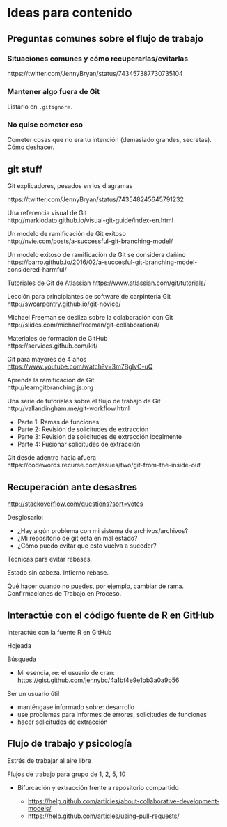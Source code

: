 # Ideas para contenido

## Preguntas comunes sobre el flujo de trabajo

### Situaciones comunes y cómo recuperarlas/evitarlas

https://twitter.com/JennyBryan/status/743457387730735104

### Mantener algo fuera de Git

Listarlo en `.gitignore.`

### No quise cometer eso

Cometer cosas que no era tu intención (demasiado grandes, secretas). Cómo deshacer.

## git stuff

Git explicadores, pesados en los diagramas

https://twitter.com/JennyBryan/status/743548245645791232

Una referencia visual de Git\
http://marklodato.github.io/visual-git-guide/index-en.html

Un modelo de ramificación de Git exitoso\
http://nvie.com/posts/a-successful-git-branching-model/

Un modelo exitoso de ramificación de Git se considera dañino\
https://barro.github.io/2016/02/a-succesful-git-branching-model-considered-harmful/

Tutoriales de Git de Atlassian https://www.atlassian.com/git/tutorials/

Lección para principiantes de software de carpintería Git\
http://swcarpentry.github.io/git-novice/

Michael Freeman se desliza sobre la colaboración con Git\
http://slides.com/michaelfreeman/git-collaboration#/

Materiales de formación de GitHub\
https://services.github.com/kit/

Git para mayores de 4 años\
<https://www.youtube.com/watch?v=3m7BgIvC-uQ>

Aprenda la ramificación de Git\
http://learngitbranching.js.org

Una serie de tutoriales sobre el flujo de trabajo de Git http://vallandingham.me/git-workflow.html

-   Parte 1: Ramas de funciones
-   Parte 2: Revisión de solicitudes de extracción
-   Parte 3: Revisión de solicitudes de extracción localmente
-   Parte 4: Fusionar solicitudes de extracción

Git desde adentro hacia afuera\
https://codewords.recurse.com/issues/two/git-from-the-inside-out

## Recuperación ante desastres

<http://stackoverflow.com/questions?sort=votes>

Desglosarlo:

-   ¿Hay algún problema con mi sistema de archivos/archivos?
-   ¿Mi repositorio de git está en mal estado?
-   ¿Cómo puedo evitar que esto vuelva a suceder?

Técnicas para evitar rebases.

Estado sin cabeza. Infierno rebase.

Qué hacer cuando no puedes, por ejemplo, cambiar de rama. Confirmaciones de Trabajo en Proceso.

## Interactúe con el código fuente de R en GitHub

Interactúe con la fuente R en GitHub

Hojeada

Búsqueda

-   Mi esencia, re: el usuario de cran: <https://gist.github.com/jennybc/4a1bf4e9e1bb3a0a9b56>

Ser un usuario útil

-   manténgase informado sobre: desarrollo
-   use problemas para informes de errores, solicitudes de funciones
-   hacer solicitudes de extracción

## Flujo de trabajo y psicología

Estrés de trabajar al aire libre

Flujos de trabajo para grupo de 1, 2, 5, 10

-   Bifurcación y extracción frente a repositorio compartido

    -   <https://help.github.com/articles/about-collaborative-development-models/>
    -   <https://help.github.com/articles/using-pull-requests/>

